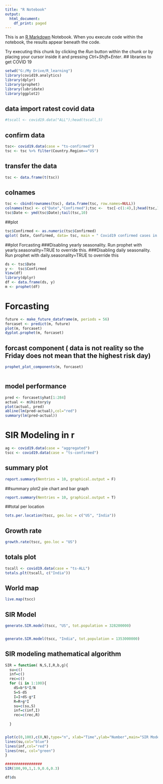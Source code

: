 ---
title: "R Notebook"
output:
  html_document:
    df_print: paged
---

This is an [R Markdown](http://rmarkdown.rstudio.com) Notebook. When you execute code within the notebook, the results appear beneath the code. 

Try executing this chunk by clicking the *Run* button within the chunk or by placing your cursor inside it and pressing *Ctrl+Shift+Enter*. 
## libraries to get COVID 19
```{r }
setwd("G:/My Drive/R_learning")
library(covid19.analytics)
library(dplyr)
library(prophet)
library(lubridate)
library(ggplot2)

```
## data import ratest covid data
```{r}
#tscall <- covid19.data("ALL");head(tscall,5)
```
## confirm data
```{r}
tsc<- covid19.data(case = "ts-confirmed")
tsc <- tsc %>% filter(Country.Region=="US")
```
## transfer the data
```{r}
tsc <- data.frame(t(tsc))
```
## colnames
```{r}
tsc <- cbind(rownames(tsc), data.frame(tsc, row.names=NULL))
colnames(tsc) <- c("Date","Confirmed");tsc <-  tsc[-c(1:4),];head(tsc,10)
tsc$Date <- ymd(tsc$Date);tail(tsc,10)
```
##plot
```{r}
tsc$Confirmed <- as.numeric(tsc$Confirmed)
qplot( Date, Confirmed, data= tsc, main = " Covid19 confirmed cases in USA - Octorber 31 2020")
```
##plot Forcasting
###Disabling yearly seasonality. Run prophet with yearly.seasonality=TRUE to override this.
###Disabling daily seasonality. Run prophet with daily.seasonality=TRUE to override this
```{r}
ds <- tsc$Date
y <-  tsc$Confirmed
View(df)
library(dplyr)
df <- data.frame(ds, y)
m <- prophet(df) 
```
# Forcasting
```{r}
future <- make_future_dataframe(m, periods = 56)
forcaset <- predict(m, future)
plot(m, forcaset)
dyplot.prophet(m, forcaset)

```
## forcast component ( data is not reality so the Friday does not mean that the highest risk day)
```{r}
prophet_plot_components(m, forcaset)



```
## model performance
```{r}
pred <- forcaset$yhat[1:284]
actual <- m$history$y
plot(actual, pred)
abline(lm(pred~actual),col="red")
summary(lm(pred~actual))
```
# SIR Modeling in r

```{r}
ag <- covid19.data(case = "aggregated")
tscc <- covid19.data(case = "ts-confirmed")

```
## summary plot
```{r}

report.summary(Nentries = 10, graphical.output = F)

```
##summary plot2 pie chart and bar graph
```{r}
report.summary(Nentries = 10, graphical.output = T)


```
##total per location
```{r}

tots.per.location(tscc, geo.loc = c("US", "India"))


```
## Growth rate
```{r}
growth.rate(tscc, geo.loc = "US")


```
## totals plot
```{r}
tscall <- covid19.data(case = "ts-ALL")
totals.plt(tscall, c("India"))


```

## World map
```{r}
live.map(tscc)


```
## SIR Model

```{r}
generate.SIR.model(tscc, "US", tot.population = 328200000)



```
```{r}
generate.SIR.model(tscc, "India", tot.population = 1353000000)
```
## SIR modeling mathematical algorithm
```{r}
SIR = function( N,S,I,R,b,g){
  su=c()
  inf=c()
  rec=c()
  for (i in 1:100){
    dS=b*S*I/N
    S=S-dS
    I=I+dS-g*I
    R=R+g*I
    su=c(su,S)
    inf=c(inf,I)
    rec=c(rec,R)
    
  }


plot(c(0,100),c(0,N),type="n", xlab="Time",ylab="Number",main="SIR Model")
lines(su,col="blue")
lines(inf,col="red")
lines(rec, col="green")
}

#################
SIR(100,99,1,1.9,0.6,0.3)
```
```{r}
df$ds
```


